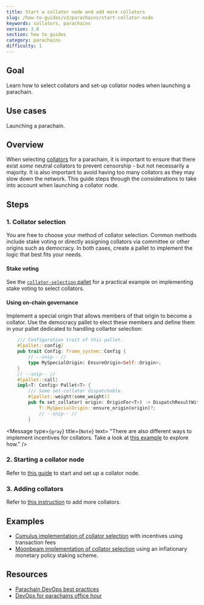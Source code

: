 ```yaml
---
title: Start a collator node and add more collators
slug: /how-to-guides/v3/parachains/start-collator-node
keywords: collators, parachains
version: 3.0 
section: how to guides
category: parachains
difficulty: 1
---
```


## Goal

Learn how to select collators and set-up collator nodes when launching a parachain.

## Use cases

Launching a parachain.

## Overview

When selecting [collators][collators-polkadot-wiki] for a parachain, it is important to
ensure that there exist _some_ neutral collators to prevent censorship - but not necessarily a majority. It is also important
to avoid having too many collators as they may slow down the network. This guide steps through the considerations to take into
account when launching a collator node.

## Steps

### 1. Collator selection

You are free to choose your method of collator selection. Common methods include stake voting or directly assigning collators via committee or other origins such as democracy. In both cases,
create a pallet to implement the logic that best fits your needs.

#### Stake voting

See the [`collator-selection` pallet][stake-voting-pallet] for a practical example on implementing stake voting to select collators.

#### Using on-chain governance

Implement a special origin that allows members of that origin to
become a collator. Use the democracy pallet to elect these members and define them in your pallet dedicated to handling collartor selection:

```rust
    /// Configuration trait of this pallet.
	#[pallet::config]
	pub trait Config: frame_system::Config {
        // --snip-- //
        type MySpecialOrigin: EnsureOrigin<Self::Origin>;
    }
    // --snip-- //
    #[pallet::call]
	impl<T: Config> Pallet<T> {
		/// Some set-collator dispatchable.
		#[pallet::weight(some_weight)]
		pub fn set_collator( origin: OriginFor<T>) -> DispatchResultWithPostInfo {
            T::MySpecialOrigin::ensure_origin(origin)?;
            // --snip-- //
        }
```

<Message
  type={`gray`}
  title={`Note`}
  text=
    "There are also different ways to implement incentives for collators. 
    Take a look at [this example](https://github.com/PureStake/moonbeam/blob/master/pallets/parachain-staking/src/lib.rs) 
    to explore how."
/>

### 2. Starting a collator node

Refer to [this guide](/tutorials/v3/cumulus-workshop/pt2#5-start-the-collator-node) to start and set up a collator node.

### 3. Adding collators

Refer to [this instruction](/tutorials/v3/cumulus-workshop/pt2#1-start-the-second-collator) to add more collators.

## Examples

- [Cumulus implementation of collator selection](https://github.com/paritytech/cumulus/blob/master/pallets/collator-selection/src/lib.rs) with incentives using transaction fees
- [Moonbeam implementation of collator selection](https://github.com/PureStake/moonbeam/blob/master/pallets/parachain-staking/src/lib.rs) using an inflationary monetary policy staking scheme.

## Resources

- [Parachain DevOps best practices](https://gist.github.com/lovelaced/cddc1c7234b883ee37e71cf4a1d63cac)
- [DevOps for parachains office hour](https://drive.google.com/file/d/1-nQ_SI2XK6vxPQvORWuv68Yj0UDz5FrO/view)

[collators-polkadot-wiki]: https://wiki.polkadot.network/docs/learn-collator
[stake-voting-pallet]: https://github.com/paritytech/cumulus/blob/master/pallets/collator-selection/src/lib.rs
